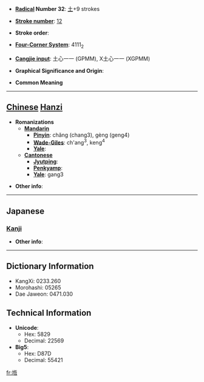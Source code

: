 * '''[[Wiktionary:Chinese radical index| Radical]] Number 32''': [[Wiktionary:Chinese radical index 土|土]]+9 strokes

* '''[[Wiktionary:Chinese total strokes index|Stroke number]]''': [[Wiktionary:Chinese total strokes index 12|12]]

* '''Stroke order''': 

* '''[[Wiktionary:Chinese four corner index|Four-Corner System]]''': 4111<sub>2</sub>

* '''[[Wiktionary:Chinese Cangjie index|Cangjie input]]''': 土心一一 (GPMM), X土心一一 (XGPMM)

* '''Graphical Significance and Origin''': 

* '''Common Meaning'''

----

== [[Chinese]] [[Hanzi]] ==

* '''Romanizations'''
** '''[[Mandarin]]'''
*** '''[[Pinyin]]''': chǎng (chang3), gèng (geng4)
*** '''[[Wade-Giles]]''': ch'ang<sup>3</sup>, keng<sup>4</sup>
*** '''[[Yale]]''': 
** '''[[Cantonese]]'''
*** '''[[Jyutping]]''':
*** '''[[Penkyamp]]''': 
*** '''[[Yale]]''': gang3

* '''Other info''': 

----

==Japanese==
===[[Kanji]]===
{{kanji|on readings=[[こう]] (kō)
|kun readings=[[みち]] (michi)
}}

* '''Other info''':  

----

== Dictionary Information ==

* KangXi: 0233.260
* Morohashi: 05265
* Dae Jaweon: 0471.030

== Technical Information ==

* '''Unicode''':
** Hex: 5829
** Decimal: 22569
* '''Big5''':
** Hex: D87D
** Decimal: 55421

[[fr:堩]]